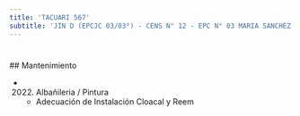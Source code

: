 ```yaml
---
title: 'TACUARI 567'
subtitle: 'JIN D (EPCJC 03/03°) - CENS N° 12 - EPC N° 03 MARIA SANCHEZ DE THOMPSON'
---
```


#


 ## Mantenimiento

*  (2022) Albañileria / Pintura 
    + Adecuación de Instalación Cloacal y Reem




